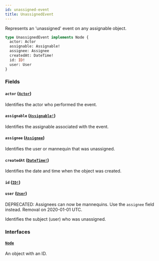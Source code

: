```yaml
---
id: unassigned-event
title: UnassignedEvent
---
```


Represents an 'unassigned' event on any assignable object.

```graphql
type UnassignedEvent implements Node {
  actor: Actor
  assignable: Assignable!
  assignee: Assignee
  createdAt: DateTime!
  id: ID!
  user: User
}
```

### Fields

#### `actor` ([`Actor`](/docs/api/interfaces/actor))

Identifies the actor who performed the event.

#### `assignable` ([`Assignable!`](/docs/api/interfaces/assignable))

Identifies the assignable associated with the event.

#### `assignee` ([`Assignee`](/docs/api/unions/assignee))

Identifies the user or mannequin that was unassigned.

#### `createdAt` ([`DateTime!`](/docs/api/scalars/date-time))

Identifies the date and time when the object was created.

#### `id` ([`ID!`](/docs/api/scalars/id))

#### `user` ([`User`](/docs/api/objects/user))

<span class="badge badge--warning">DEPRECATED: Assignees can now be mannequins. Use the `assignee` field instead. Removal on 2020-01-01 UTC.</span>

Identifies the subject (user) who was unassigned.

### Interfaces

#### [`Node`](/docs/api/interfaces/node)

An object with an ID.
